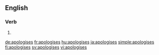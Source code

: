 ==English==

===Verb===
{{head|en}}

# {{en-third-person singular of|apologise}}

[[de:apologises]]
[[fr:apologises]]
[[hu:apologises]]
[[ja:apologises]]
[[simple:apologises]]
[[fi:apologises]]
[[sv:apologises]]
[[vi:apologises]]